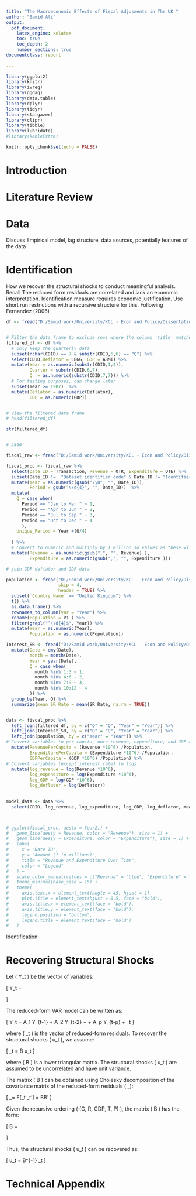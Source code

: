 ```yaml
---
title: "The Macroeconomic Effects of Fiscal Adjusments in The UK "
author: "Samid Ali"
output:
  pdf_document:
    latex_engine: xelatex
    toc: true
    toc_depth: 2
    number_sections: true
documentclass: report
   
---
```


```r

library(ggplot2)
library(knitr)
library(ivreg)
library(ggdag)
library(data.table)
library(dplyr)
library(tidyr)
library(stargazer)
library(clipr)
library(tibble)
library(lubridate)
#library(kableExtra) 

knitr::opts_chunk$set(echo = FALSE)


```



\newpage


# Introduction

# Literature Review

# Data 

Discuss Empirical model, lag structure, data sources, potentially features of the data

# Identification
How we recover the structural shocks to conduct meaningful analysis. Recall The reduced form residuals are correlated and lack an economic interpretation. 
Identification measure requires economic justification. Use short run restrictions with a recursive structure for this. Following Fernandez (2006)




```r

df <- fread("D:/Samid work/University/KCL - Econ and Policy/Dissertation/Data/GDP.csv", skip = 1)


# Filter the data frame to exclude rows where the column 'title' matches any of the specified values
filtered_df <- df %>% 
  # Only keep the quarterly data
  subset(nchar(CDID) == 7 & substr(CDID,6,6) == "Q") %>% 
  select(CDID,Deflator = L8GG, GDP = ABMI) %>% 
  mutate(Year = as.numeric(substr(CDID,1,4)),
         Quarter = substr(CDID,6,7),
         Q  = as.numeric(substr(CDID,7,7))) %>% 
  # For testing purposes, can change later
  subset(Year >= 1987)  %>% 
  mutate(Deflator = as.numeric(Deflator),
         GDP = as.numeric(GDP))


# View the filtered data frame
# head(filtered_df)

str(filtered_df)


# L8GG

```


```r

fiscal_raw <- fread("D:/Samid work/University/KCL - Econ and Policy/Dissertation/Data/Fiscal Data.csv", skip = 1)

fiscal_proc <- fiscal_raw %>% 
  select(Date_ID = Transaction, Revenue = OTR, Expenditure = OTE) %>% 
  subset(Date_ID !=  "Dataset identifier code" & Date_ID != "Identifier") %>% 
  mutate(Year = as.numeric(gsub("\\D", "", Date_ID)),
         Period = gsub("\\d{4}", "", Date_ID))  %>% 
  mutate(
    Q = case_when(
      Period == "Jan to Mar " ~ 1,
      Period == "Apr to Jun " ~ 2,
      Period == "Jul to Sep " ~ 3,
      Period == "Oct to Dec " ~ 4
      ),
    Unique_Period = Year +(Q/4)
   
  ) %>% 
  # Convert to numeric and multiply by 1 million so values as these will later be made into per capita terms
  mutate(Revenue = as.numeric(gsub(",", "", Revenue) ),
         Expenditure = as.numeric(gsub(",", "", Expenditure )))

# join GDP deflator and GDP data

population <- fread("D:/Samid work/University/KCL - Econ and Policy/Dissertation/Data/Population.csv", 
                    skip = 4, 
                    header = TRUE) %>% 
  subset(`Country Name` == "United Kingdom") %>% 
  t() %>% 
  as.data.frame() %>% 
  rownames_to_column(var = "Year") %>% 
  rename(Population = V1 ) %>% 
  filter(grepl("^\\d{4}$", Year)) %>% 
  mutate(Year = as.numeric(Year),
         Population = as.numeric(Population))

Interest_SR <- fread("D:/Samid work/University/KCL - Econ and Policy/Dissertation/Data/3 Month Treasurey Rate.csv") %>% 
  mutate(Date = dmy(Date),
         month = month(Date),
         Year = year(Date),
         Q = case_when(
           month %in% 1:3 ~ 1,
           month %in% 4:6 ~ 2,
           month %in% 7:9 ~ 3,
           month %in% 10:12 ~ 4
         )) %>% 
  group_by(Year, Q) %>% 
  summarize(mean_SR_Rate = mean(SR_Rate, na.rm = TRUE))


data <- fiscal_proc %>% 
  left_join(filtered_df, by = c("Q" = "Q", "Year" = "Year")) %>% 
  left_join(Interest_SR, by = c("Q" = "Q", "Year" = "Year")) %>% 
  left_join(population, by = c("Year" = "Year")) %>% 
# Convert variables to per capita, note revenue, expenditure, and GDP are in £ million so need to multiply. Doing this
  mutate(RevenuePerCapita = (Revenue *10^6) /Population,
         ExpenditurePerCapita = (Expenditure *10^6) /Population,
         GDPPerCapita = (GDP *10^6) /Population) %>% 
# Convert variables (except interest rate) to logs
  mutate(log_revenue = log(Revenue *10^6),
         log_expenditure = log(Expenditure *10^6),
         log_GDP = log(GDP *10^6),
         log_deflator = log(Deflator))

         
model_data <- data %>% 
  select(CDID, log_revenue, log_expenditure, log_GDP, log_deflator, mean_SR_Rate)




```

```r

# ggplot(fiscal_proc, aes(x = Year2)) +
#   geom_line(aes(y = Revenue, color = "Revenue"), size = 1) +
#   geom_line(aes(y = Expenditure, color = "Expenditure"), size = 1) +
#   labs(
#     x = "Date ID",
#     y = "Amount (? in millions)",
#     title = "Revenue and Expenditure Over Time",
#     color = "Legend"
#   ) +
#   scale_color_manual(values = c("Revenue" = "blue", "Expenditure" = "red")) +
#   theme_minimal(base_size = 15) +
#   theme(
#     axis.text.x = element_text(angle = 45, hjust = 1),
#     plot.title = element_text(hjust = 0.5, face = "bold"),
#     axis.title.x = element_text(face = "bold"),
#     axis.title.y = element_text(face = "bold"),
#     legend.position = "bottom",
#     legend.title = element_text(face = "bold")
#   )


```



Identification:

# Recovering Structural Shocks

Let \( Y_t \) be the vector of variables:

\[ Y_t = \begin{pmatrix} G_t \\ R_t \\ GDP_t \\ T_t \\ P_t \end{pmatrix} \]

The reduced-form VAR model can be written as:

\[ Y_t = A_1 Y_{t-1} + A_2 Y_{t-2} + \cdots + A_p Y_{t-p} + \epsilon_t \]

where \( \epsilon_t \) is the vector of reduced-form residuals. To recover the structural shocks \( u_t \), we assume:

\[ \epsilon_t = B u_t \]

where \( B \) is a lower triangular matrix. The structural shocks \( u_t \) are assumed to be uncorrelated and have unit variance.

The matrix \( B \) can be obtained using Cholesky decomposition of the covariance matrix of the reduced-form residuals \( \Sigma_\epsilon \):

\[ \Sigma_\epsilon = E[\epsilon_t \epsilon_t'] = BB' \]

Given the recursive ordering \( (G, R, GDP, T, P) \), the matrix \( B \) has the form:

\[ B = \begin{pmatrix} 
b_{11} & 0 & 0 & 0 & 0 \\ 
b_{21} & b_{22} & 0 & 0 & 0 \\ 
b_{31} & b_{32} & b_{33} & 0 & 0 \\ 
b_{41} & b_{42} & b_{43} & b_{44} & 0 \\ 
b_{51} & b_{52} & b_{53} & b_{54} & b_{55} 
\end{pmatrix} \]

Thus, the structural shocks \( u_t \) can be recovered as:

\[ u_t = B^{-1} \epsilon_t \]


# Technical Appendix 
```r
```
